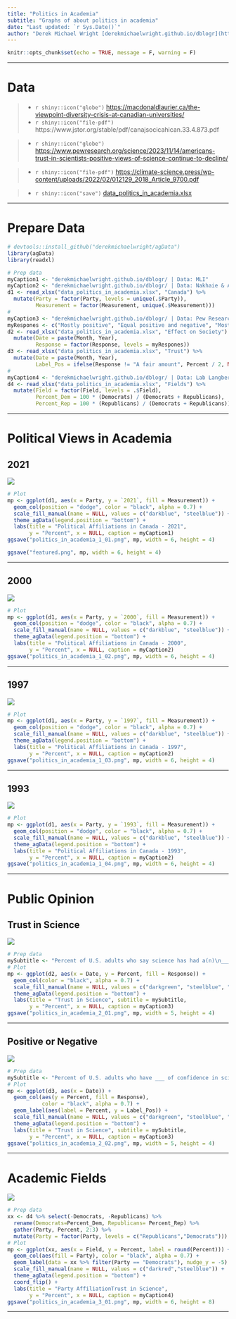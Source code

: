 ```yaml
---
title: "Politics in Academia"
subtitle: "Graphs of about politics in academia"
date: "Last updated: `r Sys.Date()`"
author: "Derek Michael Wright [derekmichaelwright.github.io/dblogr](https://derekmichaelwright.github.io/dblogr/) <derek.wright@usask.ca>"
---
```


```r
knitr::opts_chunk$set(echo = TRUE, message = F, warning = F)
```

---

# Data

> - `r shiny::icon("globe")` [https://macdonaldlaurier.ca/the-viewpoint-diversity-crisis-at-canadian-universities/](https://macdonaldlaurier.ca/the-viewpoint-diversity-crisis-at-canadian-universities/){target="_blank"}
> - `r shiny::icon("file-pdf")` https://www.jstor.org/stable/pdf/canajsocicahican.33.4.873.pdf

> - `r shiny::icon("globe")` [https://www.pewresearch.org/science/2023/11/14/americans-trust-in-scientists-positive-views-of-science-continue-to-decline/](https://www.pewresearch.org/science/2023/11/14/americans-trust-in-scientists-positive-views-of-science-continue-to-decline/){target="_blank"}

> - `r shiny::icon("file-pdf")` [https://climate-science.press/wp-content/uploads/2022/02/012129_2018_Article_9700.pdf](https://climate-science.press/wp-content/uploads/2022/02/012129_2018_Article_9700.pdf){target="_blank"}

> - `r shiny::icon("save")` [data_politics_in_academia.xlsx](data_politics_in_academia.xlsx)

---

# Prepare Data

```r
# devtools::install_github("derekmichaelwright/agData")
library(agData)
library(readxl)
```

```r
# Prep data
myCaption1 <- "derekmichaelwright.github.io/dblogr/ | Data: MLI"
myCaption2 <- "derekmichaelwright.github.io/dblogr/ | Data: Nakhaie & Adam (2008)"
d1 <- read_xlsx("data_politics_in_academia.xlsx", "Canada") %>%
  mutate(Party = factor(Party, levels = unique(.$Party)),
         Measurement = factor(Measurement, unique(.$Measurement)))
#
myCaption3 <- "derekmichaelwright.github.io/dblogr/ | Data: Pew Research"
myRespones <- c("Mostly positive", "Equal positive and negative", "Mostly negative")
d2 <- read_xlsx("data_politics_in_academia.xlsx", "Effect on Society") %>%
  mutate(Date = paste(Month, Year),
         Response = factor(Response, levels = myRespones))
d3 <- read_xlsx("data_politics_in_academia.xlsx", "Trust") %>%
  mutate(Date = paste(Month, Year),
         Label_Pos = ifelse(Response != "A fair amount", Percent / 2, NA))
#
myCaption4 <- "derekmichaelwright.github.io/dblogr/ | Data: Lab Langbert (2018)"
d4 <- read_xlsx("data_politics_in_academia.xlsx", "Fields") %>%
  mutate(Field = factor(Field, levels = .$Field),
         Percent_Dem = 100 * (Democrats) / (Democrats + Republicans),
         Percent_Rep = 100 * (Republicans) / (Democrats + Republicans))
```

---

# Political Views in Academia {.tabset .tabset-pills}

## 2021

![](politics_in_academia_1_01.png)

```r
# Plot
mp <- ggplot(d1, aes(x = Party, y = `2021`, fill = Measurement)) + 
  geom_col(position = "dodge", color = "black", alpha = 0.7) +
  scale_fill_manual(name = NULL, values = c("darkblue", "steelblue")) +
  theme_agData(legend.position = "bottom") +
  labs(title = "Political Affiliations in Canada - 2021",
       y = "Percent", x = NULL, caption = myCaption1)
ggsave("politics_in_academia_1_01.png", mp, width = 6, height = 4)
```

```r
ggsave("featured.png", mp, width = 6, height = 4)
```

---

## 2000

![](politics_in_academia_1_02.png)

```r
# Plot
mp <- ggplot(d1, aes(x = Party, y = `2000`, fill = Measurement)) + 
  geom_col(position = "dodge", color = "black", alpha = 0.7) +
  scale_fill_manual(name = NULL, values = c("darkblue", "steelblue")) +
  theme_agData(legend.position = "bottom") +
  labs(title = "Political Affiliations in Canada - 2000",
       y = "Percent", x = NULL, caption = myCaption2)
ggsave("politics_in_academia_1_02.png", mp, width = 6, height = 4)
```

---

## 1997

![](politics_in_academia_1_03.png)

```r
# Plot
mp <- ggplot(d1, aes(x = Party, y = `1997`, fill = Measurement)) + 
  geom_col(position = "dodge", color = "black", alpha = 0.7) +
  scale_fill_manual(name = NULL, values = c("darkblue", "steelblue")) +
  theme_agData(legend.position = "bottom") +
  labs(title = "Political Affiliations in Canada - 1997",
       y = "Percent", x = NULL, caption = myCaption2)
ggsave("politics_in_academia_1_03.png", mp, width = 6, height = 4)
```

---

## 1993

![](politics_in_academia_1_04.png)

```r
# Plot
mp <- ggplot(d1, aes(x = Party, y = `1993`, fill = Measurement)) + 
  geom_col(position = "dodge", color = "black", alpha = 0.7) +
  scale_fill_manual(name = NULL, values = c("darkblue", "steelblue")) +
  theme_agData(legend.position = "bottom") +
  labs(title = "Political Affiliations in Canada - 1993",
       y = "Percent", x = NULL, caption = myCaption2)
ggsave("politics_in_academia_1_04.png", mp, width = 6, height = 4)
```

---

# Public Opinion {.tabset .tabset-pills}

## Trust in Science

![](politics_in_academia_2_01.png)

```r
# Prep data
mySubtitle <- "Percent of U.S. adults who say science has had a(n)\n___ effect on society"
# Plot
mp <- ggplot(d2, aes(x = Date, y = Percent, fill = Response)) + 
  geom_col(color = "black", alpha = 0.7) +
  scale_fill_manual(name = NULL, values = c("darkgreen", "steelblue", "darkred")) +
  theme_agData(legend.position = "bottom") +
  labs(title = "Trust in Science", subtitle = mySubtitle,
       y = "Percent", x = NULL, caption = myCaption3)
ggsave("politics_in_academia_2_01.png", mp, width = 5, height = 4)
```

---

## Positive or Negative

![](politics_in_academia_2_02.png)

```r
# Prep data
mySubtitle <- "Percent of U.S. adults who have ___ of confidence in scientists to\nact in the best interest of the public"
# Plot
mp <- ggplot(d3, aes(x = Date)) + 
  geom_col(aes(y = Percent, fill = Response), 
           color = "black", alpha = 0.7) +
  geom_label(aes(label = Percent, y = Label_Pos)) +
  scale_fill_manual(name = NULL, values = c("darkgreen", "steelblue", "darkred")) +
  theme_agData(legend.position = "bottom") +
  labs(title = "Trust in Science", subtitle = mySubtitle,
       y = "Percent", x = NULL, caption = myCaption3)
ggsave("politics_in_academia_2_02.png", mp, width = 5, height = 4)
```

---

# Academic Fields

![](politics_in_academia_3_01.png)

```r
# Prep data
xx <- d4 %>% select(-Democrats, -Republicans) %>%
  rename(Democrats=Percent_Dem, Republicans= Percent_Rep) %>%
  gather(Party, Percent, 2:3) %>%
  mutate(Party = factor(Party, levels = c("Republicans","Democrats")))
# Plot
mp <- ggplot(xx, aes(x = Field, y = Percent, label = round(Percent))) + 
  geom_col(aes(fill = Party), color = "black", alpha = 0.7) +
  geom_label(data = xx %>% filter(Party == "Democrats"), nudge_y = -5) +
  scale_fill_manual(name = NULL, values = c("darkred","steelblue")) +
  theme_agData(legend.position = "bottom") +
  coord_flip() +
  labs(title = "Party AffiliationTrust in Science", 
       y = "Percent", x = NULL, caption = myCaption4)
ggsave("politics_in_academia_3_01.png", mp, width = 6, height = 8)
```

---
